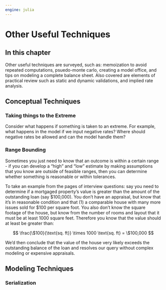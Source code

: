 ```yaml
---
engine: julia
---
```

# Other Useful Techniques

## In this chapter

Other useful techniques are surveyed, such as: memoization to avoid repeated computations, psuedo-monte carlo, creating a model office, and tips on modeling a complete balance sheet. Also covered are elements of practical review such as static and dynamic validations, and implied rate analysis.

## Conceptual Techniques

### Taking things to the Extreme

Consider what happens if something is taken to an extreme. For example, what happens in the model if we input negative rates? Where should negative rates be allowed and can the model handle them?

### Range Bounding

Sometimes you just need to know that an outcome is within a certain range - if you can develop a "high" and "low" estimate by making assumptions that you know are outside of feasible ranges, then you can determine whether something is reasonable or within tolerances.

To take an example from the pages of interview questions: say you need to determine if a mortgaged property's value is greater than the amount of the outstanding loan (say \$100,000). You don't have an appraisal, but know that it's in reasonable condition and that (1) a comparable house with many more issues sold for \$100 per square foot. You also don't know the square footage of the house, but know from the number of rooms and layout that it must be at least 1000 square feet. Therefore you know that the value should at least be greater than:

$$
\frac{\$100}{\text{sq. ft}} \times 1000 \text{sq. ft} = \$100,000 
$$

We'd then conclude that the value of the house very likely exceeds the outstanding balance of the loan and resolves our query without complex modeling or expensive appraisals.

## Modeling Techniques

### Serialization